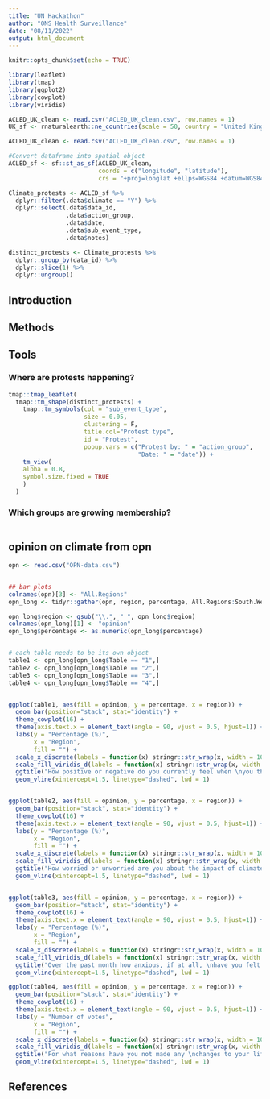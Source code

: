 ---
title: "UN Hackathon"
author: "ONS Health Surveillance"
date: "08/11/2022"
output: html_document
---

```{r setup, include=FALSE}
knitr::opts_chunk$set(echo = TRUE)
```

```{r libraries, include=FALSE}
library(leaflet)
library(tmap)
library(ggplot2)
library(cowplot)
library(viridis)
```

```{r read_data, include=FALSE}
ACLED_UK_clean <- read.csv("ACLED_UK_clean.csv", row.names = 1)
UK_sf <- rnaturalearth::ne_countries(scale = 50, country = "United Kingdom", returnclass = "sf") 

ACLED_UK_clean <- read.csv("ACLED_UK_clean.csv", row.names = 1)

#Convert dataframe into spatial object
ACLED_sf <- sf::st_as_sf(ACLED_UK_clean,
                         coords = c("longitude", "latitude"),
                         crs = "+proj=longlat +ellps=WGS84 +datum=WGS84 +no_defs")

Climate_protests <- ACLED_sf %>%
  dplyr::filter(.data$climate == "Y") %>%
  dplyr::select(.data$data_id,
                .data$action_group,
                .data$date,
                .data$sub_event_type,
                .data$notes)

distinct_protests <- Climate_protests %>%
  dplyr::group_by(data_id) %>%
  dplyr::slice(1) %>%
  dplyr::ungroup()
```

## Introduction

## Methods

## Tools {.tabset}

### Where are protests happening?

```{r occurrence, echo=FALSE}

tmap::tmap_leaflet(
  tmap::tm_shape(distinct_protests) +
    tmap::tm_symbols(col = "sub_event_type",
                     size = 0.05,
                     clustering = F,
                     title.col="Protest type",
                     id = "Protest",
                     popup.vars = c("Protest by: " = "action_group",
                                    "Date: " = "date")) +
    tm_view(
    alpha = 0.8,
    symbol.size.fixed = TRUE
    )
  )  
```

### Which groups are growing membership?
```{r groups, echo=FALSE}
```
## opinion on climate from opn
```{r, echo = FALSE}

opn <- read.csv("OPN-data.csv")


## bar plots 
colnames(opn)[3] <- "All.Regions"
opn_long <- tidyr::gather(opn, region, percentage, All.Regions:South.West, factor_key=TRUE)

opn_long$region <- gsub("\\.", " ", opn_long$region)
colnames(opn_long)[1] <- "opinion"
opn_long$percentage <- as.numeric(opn_long$percentage)


# each table needs to be its own object 
table1 <- opn_long[opn_long$Table == "1",]
table2 <- opn_long[opn_long$Table == "2",]
table3 <- opn_long[opn_long$Table == "3",]
table4 <- opn_long[opn_long$Table == "4",]


ggplot(table1, aes(fill = opinion, y = percentage, x = region)) +
  geom_bar(position="stack", stat="identity") +
  theme_cowplot(16) + 
  theme(axis.text.x = element_text(angle = 90, vjust = 0.5, hjust=1)) +
  labs(y = "Percentage (%)", 
       x = "Region",
       fill = "") +
  scale_x_discrete(labels = function(x) stringr::str_wrap(x, width = 10)) +
  scale_fill_viridis_d(labels = function(x) stringr::str_wrap(x, width = 30)) +
  ggtitle("How positive or negative do you currently feel when \nyou think about the future of the environment?") +
  geom_vline(xintercept=1.5, linetype="dashed", lwd = 1) 


ggplot(table2, aes(fill = opinion, y = percentage, x = region)) +
  geom_bar(position="stack", stat="identity") +
  theme_cowplot(16) + 
  theme(axis.text.x = element_text(angle = 90, vjust = 0.5, hjust=1)) +
  labs(y = "Percentage (%)", 
       x = "Region",
       fill = "") +
  scale_x_discrete(labels = function(x) stringr::str_wrap(x, width = 10)) +
  scale_fill_viridis_d(labels = function(x) stringr::str_wrap(x, width = 30)) +
  ggtitle("How worried or unworried are you about the impact of climate change?") +
  geom_vline(xintercept=1.5, linetype="dashed", lwd = 1)


ggplot(table3, aes(fill = opinion, y = percentage, x = region)) +
  geom_bar(position="stack", stat="identity") +
  theme_cowplot(16) + 
  theme(axis.text.x = element_text(angle = 90, vjust = 0.5, hjust=1)) +
  labs(y = "Percentage (%)", 
       x = "Region",
       fill = "") +
  scale_x_discrete(labels = function(x) stringr::str_wrap(x, width = 10)) +
  scale_fill_viridis_d(labels = function(x) stringr::str_wrap(x, width = 30)) +
  ggtitle("Over the past month how anxious, if at all, \nhave you felt about the future of the environment?") +
  geom_vline(xintercept=1.5, linetype="dashed", lwd = 1)

ggplot(table4, aes(fill = opinion, y = percentage, x = region)) +
  geom_bar(position="stack", stat="identity") +
  theme_cowplot(16) + 
  theme(axis.text.x = element_text(angle = 90, vjust = 0.5, hjust=1)) +
  labs(y = "Number of votes", 
       x = "Region",
       fill = "") +
  scale_x_discrete(labels = function(x) stringr::str_wrap(x, width = 10)) +
  scale_fill_viridis_d(labels = function(x) stringr::str_wrap(x, width = 30)) +
  ggtitle("For what reasons have you not made any \nchanges to your lifestyle to tackle climate change?") +
  geom_vline(xintercept=1.5, linetype="dashed", lwd = 1) 
```
## References
